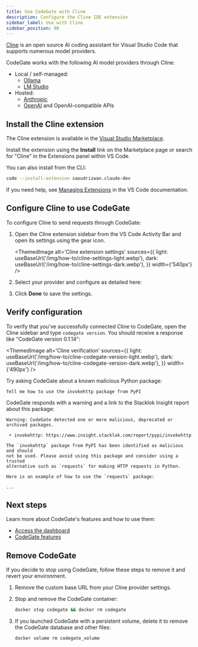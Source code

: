 ```yaml
---
title: Use CodeGate with Cline
description: Configure the Cline IDE extension
sidebar_label: Use with Cline
sidebar_position: 90
---
```



[Cline](https://github.com/cline/cline) is an open source AI coding assistant
for Visual Studio Code that supports numerous model providers.

CodeGate works with the following AI model providers through Cline:

- Local / self-managed:
  - [Ollama](https://ollama.com/)
  - [LM Studio](https://lmstudio.ai/)
- Hosted:
  - [Anthropic](https://www.anthropic.com/api)
  - [OpenAI](https://openai.com/api/) and OpenAI-compatible APIs

## Install the Cline extension

The Cline extension is available in the
[Visual Studio Marketplace](https://marketplace.visualstudio.com/items?itemName=saoudrizwan.claude-dev).

Install the extension using the **Install** link on the Marketplace page or
search for "Cline" in the Extensions panel within VS Code.

You can also install from the CLI:

```bash
code --install-extension saoudrizwan.claude-dev
```

If you need help, see
[Managing Extensions](https://code.visualstudio.com/docs/editor/extension-marketplace)
in the VS Code documentation.

## Configure Cline to use CodeGate


To configure Cline to send requests through CodeGate:

1. Open the Cline extension sidebar from the VS Code Activity Bar and open its
   settings using the gear icon.

   <ThemedImage
     alt='Cline extension settings'
     sources={{
       light: useBaseUrl('/img/how-to/cline-settings-light.webp'),
       dark: useBaseUrl('/img/how-to/cline-settings-dark.webp'),
     }}
     width={'540px'}
   />

1. Select your provider and configure as detailed here:

   <ClineProviders />

1. Click **Done** to save the settings.

## Verify configuration

To verify that you've successfully connected Cline to CodeGate, open the Cline
sidebar and type `codegate version`. You should receive a response like
"CodeGate version 0.1.14":

<ThemedImage
  alt='Cline verification'
  sources={{
    light: useBaseUrl('/img/how-to/cline-codegate-version-light.webp'),
    dark: useBaseUrl('/img/how-to/cline-codegate-version-dark.webp'),
  }}
  width={'490px'}
/>

Try asking CodeGate about a known malicious Python package:

```plain title="Cline chat"
Tell me how to use the invokehttp package from PyPI
```

CodeGate responds with a warning and a link to the Stacklok Insight report about
this package:

```plain title="Cline chat"
Warning: CodeGate detected one or more malicious, deprecated or archived packages.

 • invokehttp: https://www.insight.stacklok.com/report/pypi/invokehttp

The `invokehttp` package from PyPI has been identified as malicious and should
not be used. Please avoid using this package and consider using a trusted
alternative such as `requests` for making HTTP requests in Python.

Here is an example of how to use the `requests` package:

...
```

## Next steps

Learn more about CodeGate's features and how to use them:

- [Access the dashboard](./dashboard.md)
- [CodeGate features](../features/index.mdx)

## Remove CodeGate

If you decide to stop using CodeGate, follow these steps to remove it and revert
your environment.

1. Remove the custom base URL from your Cline provider settings.

1. Stop and remove the CodeGate container:

   ```bash
   docker stop codegate && docker rm codegate
   ```

1. If you launched CodeGate with a persistent volume, delete it to remove the
   CodeGate database and other files:

   ```bash
   docker volume rm codegate_volume
   ```
